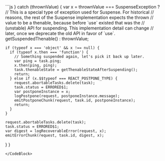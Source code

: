 
<CodeBlock>
```js
  } catch (thrownValue) {
    var x = thrownValue === SuspenseException ? // This is a special type of exception used for Suspense. For historical
    // reasons, the rest of the Suspense implementation expects the thrown
    // value to be a thenable, because before `use` existed that was the
    // (unstable) API for suspending. This implementation detail can change
    // later, once we deprecate the old API in favor of `use`.
    getSuspendedThenable() : thrownValue;

    if (typeof x === 'object' && x !== null) {
      if (typeof x.then === 'function') {
        // Something suspended again, let's pick it back up later.
        var ping = task.ping;
        x.then(ping, ping);
        task.thenableState = getThenableStateAfterSuspending();
        return;
      } else if (x.$$typeof === REACT_POSTPONE_TYPE) {
        request.abortableTasks.delete(task);
        task.status = ERRORED$1;
        var postponeInstance = x;
        logPostpone(request, postponeInstance.message);
        emitPostponeChunk(request, task.id, postponeInstance);
        return;
      }
    }

    request.abortableTasks.delete(task);
    task.status = ERRORED$1;
    var digest = logRecoverableError(request, x);
    emitErrorChunk(request, task.id, digest, x);
  }
}
```
</CodeBlock>